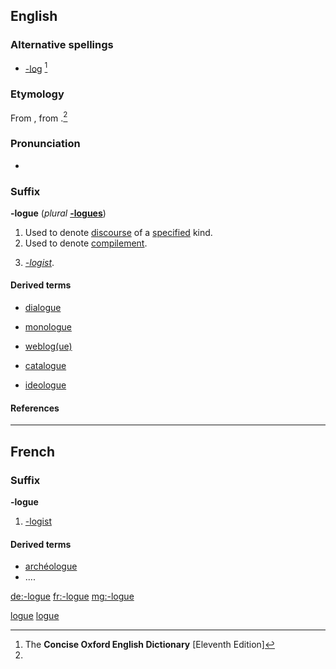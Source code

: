 ==English==

===Alternative spellings===
* [[-log]] {{i|US}}<ref name="COED-alt&etym">The '''Concise Oxford English Dictionary''' [Eleventh Edition]</ref>

===Etymology===
From {{etyl|fr}} {{term|-logue|lang=fr}}, from {{etyl|grc}} {{term|-λόγος|tr=-logos||one who speaks (in a certain manner)|lang=grc}}.<ref name="COED-alt&etym"/>

===Pronunciation===
* {{a|UK}} {{IPA|/lɒg/}}

===Suffix===
'''-logue''' (''plural'' '''[[-logues]]''')

# Used to denote [[discourse]] of a [[specify|specified]] kind.
# Used to denote [[compilement]].
# {{rare}} ''[[-logist]]''.

====Derived terms====
{{rel-top4|-discourse}}
* [[dialogue]]
{{rel-mid4}}
* [[monologue]]
{{rel-mid4}}
{{rel-mid4}}
* [[weblog|weblog(ue)]]
{{rel-bottom}}
{{rel-top4|-compilation}}
* [[catalogue]]
{{rel-mid4}}
{{rel-mid4}}
{{rel-mid4}}
{{rel-bottom}}
{{rel-top4|-logist}}
{{rel-mid4}}
* [[ideologue]]
{{rel-mid4}}
{{rel-mid4}}
{{rel-bottom}}

====References====
<references/>

[[Category:English suffixes|logue]]

----

==French==

===Suffix===
'''-logue'''

# [[-logist]]

====Derived terms====
* [[archéologue]]
* ....

[[Category:French suffixes|logue]]

[[de:-logue]]
[[fr:-logue]]
[[mg:-logue]]
